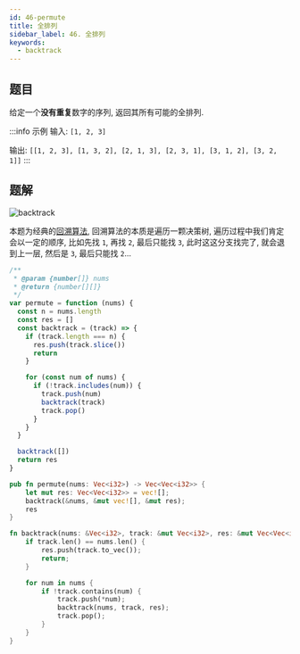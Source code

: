 ```yaml
---
id: 46-permute
title: 全排列
sidebar_label: 46. 全排列
keywords:
  - backtrack
---
```


## 题目

给定一个**没有重复**数字的序列, 返回其所有可能的全排列.

:::info 示例
输入: `[1, 2, 3]`

输出: `[[1, 2, 3], [1, 3, 2], [2, 1, 3], [2, 3, 1], [3, 1, 2], [3, 2, 1]]`
:::

## 题解

![backtrack](../../static/img/backtrack.jpg)

本题为经典的[回溯算法](/algorithm-design/backtrack), 回溯算法的本质是遍历一颗决策树, 遍历过程中我们肯定会以一定的顺序, 比如先找 `1`, 再找 `2`, 最后只能找 `3`, 此时这这分支找完了, 就会退到上一层, 然后是 `3`, 最后只能找 `2`...


<Tabs>
  <TabItem value="JavaScript" label="JavaScript" default>

```js
/**
 * @param {number[]} nums
 * @return {number[][]}
 */
var permute = function (nums) {
  const n = nums.length
  const res = []
  const backtrack = (track) => {
    if (track.length === n) {
      res.push(track.slice())
      return
    }

    for (const num of nums) {
      if (!track.includes(num)) {
        track.push(num)
        backtrack(track)
        track.pop()
      }
    }
  }

  backtrack([])
  return res
}
```
</TabItem>
<TabItem value="Rust" label="Rust">

```rust
pub fn permute(nums: Vec<i32>) -> Vec<Vec<i32>> {
    let mut res: Vec<Vec<i32>> = vec![];
    backtrack(&nums, &mut vec![], &mut res);
    res
}

fn backtrack(nums: &Vec<i32>, track: &mut Vec<i32>, res: &mut Vec<Vec<i32>>) {
    if track.len() == nums.len() {
        res.push(track.to_vec());
        return;
    }

    for num in nums {
        if !track.contains(num) {
            track.push(*num);
            backtrack(nums, track, res);
            track.pop();
        }
    }
}
```

</TabItem>
</Tabs>
